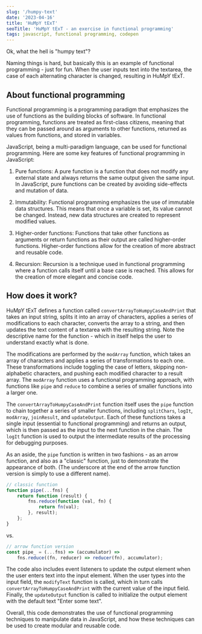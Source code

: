 ```yaml
---
slug: '/humpy-text'
date: '2023-04-16'
title: 'HuMpY tExT'
seoTitle: 'HuMpY tExT - an exercise in functional programming'
tags: javascript, functional programming, codepen
---
```



Ok, what the hell is "humpy text"?

Naming things is hard, but basically this is an example of functional programming - just for fun. When the user inputs text into the textarea, the case of each alternating character is changed, resulting in HuMpY tExT.

<Pen hash="MWWoPJK" height="375" defaultTab="result" editable={false} />

## About functional programming

Functional programming is a programming paradigm that emphasizes the use of functions as the building blocks of software. In functional programming, functions are treated as first-class citizens, meaning that they can be passed around as arguments to other functions, returned as values from functions, and stored in variables.

JavaScript, being a multi-paradigm language, can be used for functional programming. Here are some key features of functional programming in JavaScript:

1. Pure functions: A pure function is a function that does not modify any external state and always returns the same output given the same input. In JavaScript, pure functions can be created by avoiding side-effects and mutation of data.

2. Immutability: Functional programming emphasizes the use of immutable data structures. This means that once a variable is set, its value cannot be changed. Instead, new data structures are created to represent modified values.

3. Higher-order functions: Functions that take other functions as arguments or return functions as their output are called higher-order functions. Higher-order functions allow for the creation of more abstract and reusable code.

4. Recursion: Recursion is a technique used in functional programming where a function calls itself until a base case is reached. This allows for the creation of more elegant and concise code.

## How does it work?

HuMpY tExT defines a function called `convertArrayToHumpyCaseAndPrint` that takes an input string, splits it into an array of characters, applies a series of modifications to each character, converts the array to a string, and then updates the text content of a textarea with the resulting string. Note the descriptive name for the function - which in itself helps the user to understand exactly what is done.

The modifications are performed by the `modArray` function, which takes an array of characters and applies a series of transformations to each one. These transformations include toggling the case of letters, skipping non-alphabetic characters, and pushing each modified character to a result array. The `modArray` function uses a functional programming approach, with functions like `pipe` and `reduce` to combine a series of smaller functions into a larger one.

The `convertArrayToHumpyCaseAndPrint` function itself uses the `pipe` function to chain together a series of smaller functions, including `splitChars`, `logIt`, `modArray`, `joinResult`, and `updateOutput`. Each of these functions takes a single input (essential to functional programming) and returns an output, which is then passed as the input to the next function in the chain. The `logIt` function is used to output the intermediate results of the processing for debugging purposes.

As an aside, the `pipe` function is written in two fashions - as an arrow function, and also as a "classic" function, just to demonstrate the appearance of both. (The underscore at the end of the arrow function version is simply to use a different name).

```JavaScript
// classic function
function pipe(...fns) {
    return function (result) {
        fns.reduce(function (val, fn) {
            return fn(val);
        }, result);
    };
}
```

vs.

```JavaScript
// arrow function version
const pipe_ = (...fns) => (accumulator) =>
    fns.reduce((fn, reducer) => reducer(fn), accumulator);
```

The code also includes event listeners to update the output element when the user enters text into the input element. When the user types into the input field, the `modifyText` function is called, which in turn calls `convertArrayToHumpyCaseAndPrint` with the current value of the input field. Finally, the `updateOutput` function is called to initialize the output element with the default text "Enter some text".

Overall, this code demonstrates the use of functional programming techniques to manipulate data in JavaScript, and how these techniques can be used to create modular and reusable code.
